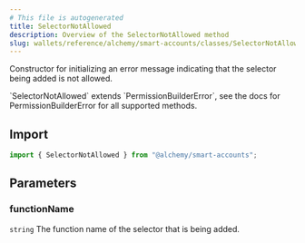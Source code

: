 ```yaml
---
# This file is autogenerated
title: SelectorNotAllowed
description: Overview of the SelectorNotAllowed method
slug: wallets/reference/alchemy/smart-accounts/classes/SelectorNotAllowed/constructor
---
```


Constructor for initializing an error message indicating that the selector being added is not allowed.

<Note>
  `SelectorNotAllowed` extends `PermissionBuilderError`, see the docs for
  PermissionBuilderError for all supported methods.
</Note>

## Import

```ts
import { SelectorNotAllowed } from "@alchemy/smart-accounts";
```

## Parameters

### functionName

`string`
The function name of the selector that is being added.
